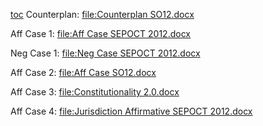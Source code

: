 [[toc]]
Counterplan: [[file:Counterplan SO12.docx]]

Aff Case 1: [[file:Aff Case SEPOCT 2012.docx]]

Neg Case 1: [[file:Neg Case SEPOCT 2012.docx]]

Aff Case 2: [[file:Aff Case SO12.docx]]

Aff Case 3: [[file:Constitutionality 2.0.docx]]

Aff Case 4: [[file:Jurisdiction Affirmative SEPOCT 2012.docx]]